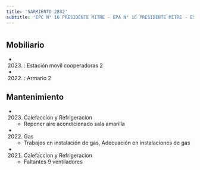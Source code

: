 ```yaml
---
title: 'SARMIENTO 2832'
subtitle: 'EPC N° 16 PRESIDENTE MITRE - EPA N° 16 PRESIDENTE MITRE - ESCUELA INF. N° 05/02°'
---
```


#


## Mobiliario

*  (2023) : Estación movil cooperadoras 2 

*  (2022) : Armario 2 





## Mantenimiento

*  (2023) Calefaccion y Refrigeracion 
    + Reponer aire acondicionado sala amarilla

*  (2022) Gas 
    + Trabajos en instalación de gas, Adecuación en instalaciones de gas

*  (2021) Calefaccion y Refrigeracion 
    + Faltantes 9 ventiladores



